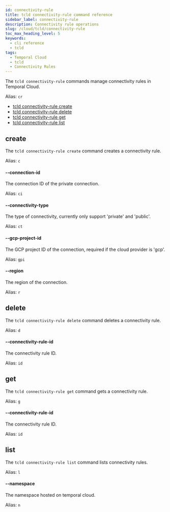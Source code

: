 ```yaml
---
id: connectivity-rule
title: tcld connectivity-rule command reference
sidebar_label: connectivity-rule
description: Connectivity rule operations
slug: /cloud/tcld/connectivity-rule
toc_max_heading_level: 5
keywords:
  - cli reference
  - tcld
tags:
  - Temporal Cloud
  - tcld
  - Connectivity Rules
---
```


The `tcld connectivity-rule` commands manage connectivity rules in Temporal Cloud.

Alias: `cr`

- [tcld connectivity-rule create](#create)
- [tcld connectivity-rule delete](#delete)
- [tcld connectivity-rule get](#get)
- [tcld connectivity-rule list](#list)

## create

The `tcld connectivity-rule create` command creates a connectivity rule.

Alias: `c`

#### --connection-id

The connection ID of the private connection.

Alias: `ci`

#### --connectivity-type

The type of connectivity, currently only support 'private' and 'public'.

Alias: `ct`

#### --gcp-project-id

The GCP project ID of the connection, required if the cloud provider is 'gcp'.

Alias: `gpi`

#### --region

The region of the connection.

Alias: `r`

## delete

The `tcld connectivity-rule delete` command deletes a connectivity rule.

Alias: `d`

#### --connectivity-rule-id

The connectivity rule ID.

Alias: `id`

## get

The `tcld connectivity-rule get` command gets a connectivity rule.

Alias: `g`

#### --connectivity-rule-id

The connectivity rule ID.

Alias: `id`

## list

The `tcld connectivity-rule list` command lists connectivity rules.

Alias: `l`

#### --namespace

The namespace hosted on temporal cloud.

Alias: `n`

